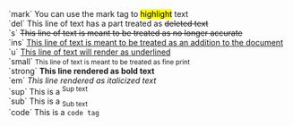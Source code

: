 

<DemoCard title="Textos inline">

<div className="mt-6">
	<div className="eolo-content space-y-4">
		<div>
			`mark` <span className="ml-2">You can use the mark tag to <mark>highlight</mark> text</span>
		</div>
		<div>
			`del` <span className="ml-2">This line of text has a part treated as <del>deleted text</del></span>
		</div>
		<div>
			`s` <span className="ml-2"><s>This line of text is meant to be treated as no longer accurate</s></span>
		</div>
		<div>
			`ins` <span className="ml-2"><ins>This line of text is meant to be treated as an addition to the document</ins></span>
		</div>
		<div>
			`u` <span className="ml-2"><u>This line of text will render as underlined</u></span>
		</div>
		<div>
			`small` <span className="ml-2"><small>This line of text is meant to be treated as fine print</small></span>
		</div>
		<div>
			`strong` <span className="ml-2"><strong>This line rendered as bold text</strong></span>
		</div>
		<div>
			`em` <span className="ml-2"><em>This line rendered as italicized text</em></span>
		</div>
		<div>
			`sup` <span className="ml-2">This is a <sup>Sup text</sup></span>
		</div>
		<div>
			`sub` <span className="ml-2">This is a <sub>Sub text</sub></span>
		</div>
		<div>
			`code` <span className="ml-2">This is a <code>code tag</code></span>
		</div>
	</div>
</div>
</DemoCard>